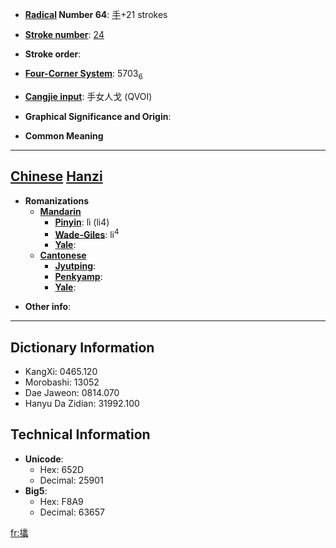 * '''[[Wiktionary:Chinese radical index| Radical]] Number 64''': [[Wiktionary:Chinese radical index 手|手]]+21 strokes

* '''[[Wiktionary:Chinese total strokes index|Stroke number]]''': [[Wiktionary:Chinese total strokes index 24|24]]

* '''Stroke order''': 

* '''[[Wiktionary:Chinese four corner index|Four-Corner System]]''': 5703<sub>6</sub>

* '''[[Wiktionary:Chinese Cangjie index|Cangjie input]]''': 手女人戈 (QVOI)

* '''Graphical Significance and Origin''': 

* '''Common Meaning'''

----

== [[Chinese]] [[Hanzi]] ==

* '''Romanizations'''
** '''[[Mandarin]]'''
*** '''[[Pinyin]]''': lì (li4)
*** '''[[Wade-Giles]]''': li<sup>4</sup>
*** '''[[Yale]]''': 
** '''[[Cantonese]]'''
*** '''[[Jyutping]]''':
*** '''[[Penkyamp]]''': 
*** '''[[Yale]]''': 

* '''Other info''': 

----

== Dictionary Information ==

* KangXi: 0465.120
* Morobashi: 13052
* Dae Jaweon: 0814.070
* Hanyu Da Zidian: 31992.100

== Technical Information ==

* '''Unicode''':
** Hex: 652D
** Decimal: 25901
* '''Big5''':
** Hex: F8A9
** Decimal: 63657

[[fr:攭]]